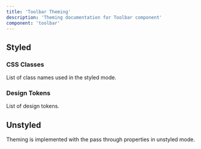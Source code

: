 ```yaml
---
title: 'Toolbar Theming'
description: 'Theming documentation for Toolbar component'
component: 'toolbar'
---
```


## Styled

### CSS Classes

List of class names used in the styled mode.

<DocTable name="Toolbar" category="style" />

### Design Tokens

List of design tokens.

<DocTable name="Toolbar" category="token" />

## Unstyled

Theming is implemented with the pass through properties in unstyled mode.

